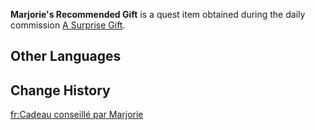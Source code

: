 {{Item Infobox
|id           = 100473
|image        = Item Parcel.png
|type         = Quest Items
|description  = A gift that was recommended by [[Marjorie]]. It isn't very heavy; what kind of souvenirs could be packed inside?
|source1      = Obtained during the commission [[A Surprise Gift]]
}}
'''Marjorie's Recommended Gift''' is a quest item obtained during the daily commission [[A Surprise Gift]].

==Other Languages==
{{Other Languages|default_hidden = 1
|en      = Marjorie's Recommended Gift
|zhs     = 由玛乔丽推荐的「礼物」
|zhs_rm  = Yóu Mǎqiáolì Tuījiàn de "Lǐwù"
|zht     = 由瑪喬麗推薦的「禮物」
|zht_rm  = Yóu Mǎqiáolì Tuījiàn de "Lǐwù"
|ja      = マージョリーに勧められた「プレゼント」
|ja_rm   = Maajorii ni Susumerareta "Purezento"
|ko      = 마죠리가 추천한 「선물」
|ko_rm   = 
|es      = Regalo recomendado de Marjorie
|fr      = Cadeau conseillé par Marjorie
|ru      = Подарок, который посоветовала Марджори
|th      = "ของขวัญ" ที่ Marjorie แนะนำ
|th_rm   = 
|vi      = "Món quà" do Marjorie giới thiệu
|de      = Von Marjorie empfohlenes Geschenk
|id      = Hadiah Rekomendasi Marjorie
|pt      = Presente Recomendado de Marjorie
}}

==Change History==
{{Change History|1.0}}

[[fr:Cadeau conseillé par Marjorie]]